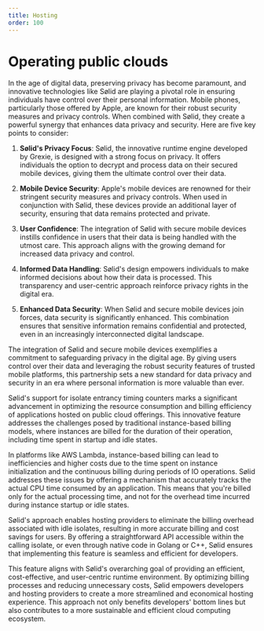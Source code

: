```yaml
---
title: Hosting
order: 100
---
```


# Operating public clouds

In the age of digital data, preserving privacy has become paramount, and
innovative technologies like Sølid are playing a pivotal role in ensuring
individuals have control over their personal information. Mobile phones,
particularly those offered by Apple, are known for their robust security
measures and privacy controls. When combined with Sølid, they create a powerful
synergy that enhances data privacy and security. Here are five key points to
consider:

1. **Sølid's Privacy Focus**: Sølid, the innovative runtime engine developed by
   Grexie, is designed with a strong focus on privacy. It offers individuals the
   option to decrypt and process data on their secured mobile devices, giving
   them the ultimate control over their data.

2. **Mobile Device Security**: Apple's mobile devices are renowned for their
   stringent security measures and privacy controls. When used in conjunction
   with Sølid, these devices provide an additional layer of security, ensuring
   that data remains protected and private.

3. **User Confidence**: The integration of Sølid with secure mobile devices
   instills confidence in users that their data is being handled with the utmost
   care. This approach aligns with the growing demand for increased data privacy
   and control.

4. **Informed Data Handling**: Sølid's design empowers individuals to make
   informed decisions about how their data is processed. This transparency and
   user-centric approach reinforce privacy rights in the digital era.

5. **Enhanced Data Security**: When Sølid and secure mobile devices join forces,
   data security is significantly enhanced. This combination ensures that
   sensitive information remains confidential and protected, even in an
   increasingly interconnected digital landscape.

The integration of Sølid and secure mobile devices exemplifies a commitment to
safeguarding privacy in the digital age. By giving users control over their data
and leveraging the robust security features of trusted mobile platforms, this
partnership sets a new standard for data privacy and security in an era where
personal information is more valuable than ever.

Sølid's support for isolate entrancy timing counters marks a significant
advancement in optimizing the resource consumption and billing efficiency of
applications hosted on public cloud offerings. This innovative feature addresses
the challenges posed by traditional instance-based billing models, where
instances are billed for the duration of their operation, including time spent
in startup and idle states.

In platforms like AWS Lambda, instance-based billing can lead to inefficiencies
and higher costs due to the time spent on instance initialization and the
continuous billing during periods of IO operations. Sølid addresses these issues
by offering a mechanism that accurately tracks the actual CPU time consumed by
an application. This means that you're billed only for the actual processing
time, and not for the overhead time incurred during instance startup or idle
states.

Sølid's approach enables hosting providers to eliminate the billing overhead
associated with idle isolates, resulting in more accurate billing and cost
savings for users. By offering a straightforward API accessible within the
calling isolate, or even through native code in Golang or C++, Sølid ensures
that implementing this feature is seamless and efficient for developers.

This feature aligns with Sølid's overarching goal of providing an efficient,
cost-effective, and user-centric runtime environment. By optimizing billing
processes and reducing unnecessary costs, Sølid empowers developers and hosting
providers to create a more streamlined and economical hosting experience. This
approach not only benefits developers' bottom lines but also contributes to a
more sustainable and efficient cloud computing ecosystem.
